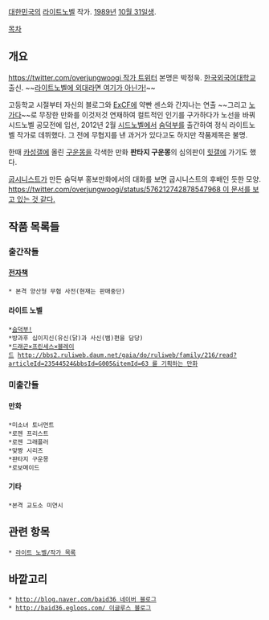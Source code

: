 [[대한민국]]의 [[라이트노벨]] 작가. [[1989년]] [[10월 31일]]생.

[[목차]]
== 개요 ==
[[https://twitter.com/overjungwoogi 작가 트위터]]
본명은 박정욱. [[한국외국어대학교]] 출신. ~~[[일어일문학과|라이트노벨에 외대라면 여기가 아닌가!]]~~

고등학교 시절부터 자신의 블로그와 [[ExCF]]에 약빤 센스와 간지나는 연출 ~~그리고 [[노가다]]~~로 무장한 만화를 이것저것 연재하여 컬트적인 인기를 구가하다가 노선을 바꿔 시드노벨 공모전에 입선, 2012년 2월 [[시드노벨]]에서 [[숨덕부]]를 출간하여 정식 라이트노벨 작가로 데뷔했다. 그 전에 무협지를 낸 과거가 있다고도 하지만 작품제목은 불명.
 
한때 [[카성갤]]에 올린 [[구운몽]]을 각색한 만화 '''판타지 구운몽'''의 심의판이 [[힛갤]]에 가기도 했다.

[[굽시니스트]]가 만든 숨덕부 홍보만화에서의 대화를 보면 굽시니스트의 후배인 듯한 모양.
[[https://twitter.com/overjungwoogi/status/576212742878547968 이 문서를 보고 있는 것 같다.]]
== 작품 목록들 ==
=== 출간작들 ===
==== [[전자책]] ====
 * 본격 양산형 무협 사전(현재는 판매중단)
==== 라이트 노벨 ====
 *[[숨덕부!]]
 *방과후 십이지신(유신(닭)과 사신(뱀)편을 담당)
 *[[드래곤×프린세스×블레이드]] [[http://bbs2.ruliweb.daum.net/gaia/do/ruliweb/family/216/read?articleId=23544524&bbsId=G005&itemId=63 를 기획하는 만화]]
=== 미출간들 ===
==== 만화 ====
 *미소녀 토너먼트
 *로젠 프리스트
 *로젠 그래플러
 *맞짱 시리즈
 *판타지 구운몽
 *로보메이드
==== 기타 ====
 *본격 교도소 미연시
== 관련 항목 ==
 * [[라이트 노벨/작가 목록]]
== 바깥고리 ==
 * [[http://blog.naver.com/baid36 네이버 블로그]]
 * [[http://baid36.egloos.com/ 이글루스 블로그]]

